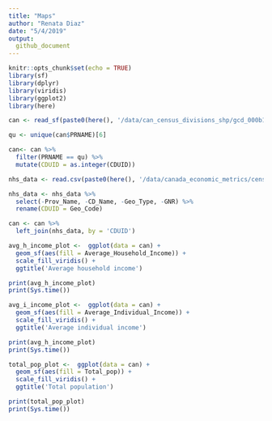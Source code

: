 ```yaml
---
title: "Maps"
author: "Renata Diaz"
date: "5/4/2019"
output:
  github_document
---
```


```r
knitr::opts_chunk$set(echo = TRUE)
library(sf)
library(dplyr)
library(viridis)
library(ggplot2)
library(here)
```

```r

can <- read_sf(paste0(here(), '/data/can_census_divisions_shp/gcd_000b11a_e.shp'))

qu <- unique(can$PRNAME)[6]

can<- can %>%
  filter(PRNAME == qu) %>%
  mutate(CDUID = as.integer(CDUID))

nhs_data <- read.csv(paste0(here(), '/data/canada_economic_metrics/censusdivisions_econmetrics.csv'), stringsAsFactors = F)

nhs_data <- nhs_data %>%
  select(-Prov_Name, -CD_Name, -Geo_Type, -GNR) %>%
  rename(CDUID = Geo_Code)

can <- can %>%
  left_join(nhs_data, by = 'CDUID')

```

```r
avg_h_income_plot <-  ggplot(data = can) +
  geom_sf(aes(fill = Average_Household_Income)) +
  scale_fill_viridis() +
  ggtitle('Average household income')

print(avg_h_income_plot)
print(Sys.time())
```

```r
avg_i_income_plot <-  ggplot(data = can) +
  geom_sf(aes(fill = Average_Individual_Income)) +
  scale_fill_viridis() +
  ggtitle('Average individual income')

print(avg_h_income_plot)
print(Sys.time())
```

```r
total_pop_plot <-  ggplot(data = can) +
  geom_sf(aes(fill = Total_pop)) +
  scale_fill_viridis() +
  ggtitle('Total population')

print(total_pop_plot)
print(Sys.time())
```